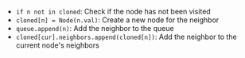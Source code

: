 - `if n not in cloned`: Check if the node has not been visited
- `cloned[n] = Node(n.val)`: Create a new node for the neighbor
- `queue.append(n)`: Add the neighbor to the queue
- `cloned[cur].neighbors.append(cloned[n])`: Add the neighbor to the current node's neighbors